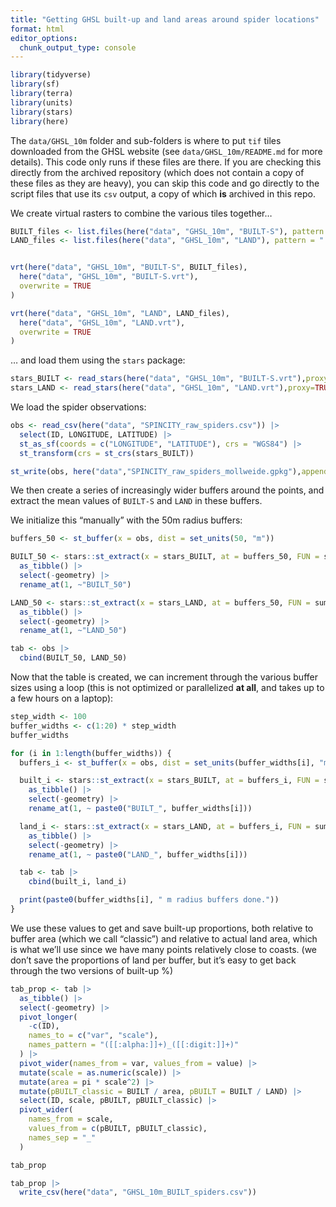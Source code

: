 ```yaml
---
title: "Getting GHSL built-up and land areas around spider locations"
format: html
editor_options: 
  chunk_output_type: console
---
```


```r
library(tidyverse)
library(sf)
library(terra)
library(units)
library(stars)
library(here)
```

The `data/GHSL_10m` folder and sub-folders is where to put `tif` tiles downloaded from the GHSL website (see `data/GHSL_10m/README.md` for more details). This code only runs if these files are there. If you are checking this directly from the archived repository (which does not contain a copy of these files as they are heavy), you can skip this code and go directly to the script files that use its `csv` output, a copy of which **is** archived in this repo.


We create virtual rasters to combine the various tiles together...

```r
BUILT_files <- list.files(here("data", "GHSL_10m", "BUILT-S"), pattern = ".tif$") 
LAND_files <- list.files(here("data", "GHSL_10m", "LAND"), pattern = ".tif$")


vrt(here("data", "GHSL_10m", "BUILT-S", BUILT_files),
  here("data", "GHSL_10m", "BUILT-S.vrt"),
  overwrite = TRUE
)

vrt(here("data", "GHSL_10m", "LAND", LAND_files),
  here("data", "GHSL_10m", "LAND.vrt"),
  overwrite = TRUE
)
```

... and load them using the `stars` package:
```r
stars_BUILT <- read_stars(here("data", "GHSL_10m", "BUILT-S.vrt"),proxy=TRUE)
stars_LAND <- read_stars(here("data", "GHSL_10m", "LAND.vrt"),proxy=TRUE)
```

We load the spider observations:

```r
obs <- read_csv(here("data", "SPINCITY_raw_spiders.csv")) |>
  select(ID, LONGITUDE, LATITUDE) |>
  st_as_sf(coords = c("LONGITUDE", "LATITUDE"), crs = "WGS84") |>
  st_transform(crs = st_crs(stars_BUILT))

st_write(obs, here("data","SPINCITY_raw_spiders_mollweide.gpkg"),append=FALSE)
```

We then create a series of increasingly wider buffers around the points, and extract the mean values of `BUILT-S` and `LAND` in these buffers.

We initialize this "manually" with the 50m radius buffers:

```r
buffers_50 <- st_buffer(x = obs, dist = set_units(50, "m"))

BUILT_50 <- stars::st_extract(x = stars_BUILT, at = buffers_50, FUN = sum) |>
  as_tibble() |>
  select(-geometry) |>
  rename_at(1, ~"BUILT_50")

LAND_50 <- stars::st_extract(x = stars_LAND, at = buffers_50, FUN = sum) |>
  as_tibble() |>
  select(-geometry) |>
  rename_at(1, ~"LAND_50")

tab <- obs |>
  cbind(BUILT_50, LAND_50)
```


Now that the table is created, we can increment through the various buffer sizes using a loop (this is not optimized or parallelized **at all**, and takes up to a few hours on a laptop):

```r
step_width <- 100
buffer_widths <- c(1:20) * step_width
buffer_widths
```

```r
for (i in 1:length(buffer_widths)) {
  buffers_i <- st_buffer(x = obs, dist = set_units(buffer_widths[i], "m"))

  built_i <- stars::st_extract(x = stars_BUILT, at = buffers_i, FUN = sum) |>
    as_tibble() |>
    select(-geometry) |>
    rename_at(1, ~ paste0("BUILT_", buffer_widths[i]))

  land_i <- stars::st_extract(x = stars_LAND, at = buffers_i, FUN = sum) |>
    as_tibble() |>
    select(-geometry) |>
    rename_at(1, ~ paste0("LAND_", buffer_widths[i]))

  tab <- tab |>
    cbind(built_i, land_i)

  print(paste0(buffer_widths[i], " m radius buffers done."))
}
```

We use these values to get and save built-up proportions, both relative to buffer area (which we call "classic") and relative to actual land area, which is what we'll use since we have many points relatively close to coasts.
(we don't save the proportions of land per buffer, but it's easy to get back through the two versions of built-up %)

```r
tab_prop <- tab |>
  as_tibble() |>
  select(-geometry) |>
  pivot_longer(
    -c(ID),
    names_to = c("var", "scale"),
    names_pattern = "([[:alpha:]]+)_([[:digit:]]+)"
  ) |>
  pivot_wider(names_from = var, values_from = value) |>
  mutate(scale = as.numeric(scale)) |>
  mutate(area = pi * scale^2) |>
  mutate(pBUILT_classic = BUILT / area, pBUILT = BUILT / LAND) |>
  select(ID, scale, pBUILT, pBUILT_classic) |>
  pivot_wider(
    names_from = scale,
    values_from = c(pBUILT, pBUILT_classic),
    names_sep = "_"
  )

tab_prop
```

```r
tab_prop |>
  write_csv(here("data", "GHSL_10m_BUILT_spiders.csv"))
```

